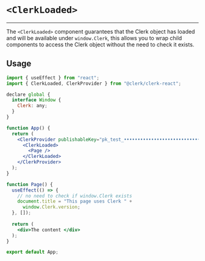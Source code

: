 
# `<ClerkLoaded>`
---
The `<ClerkLoaded>` component guarantees that the Clerk object has loaded and will be available under `window.Clerk`, this allows you to wrap child components to access the Clerk object without the need to check it exists.

## Usage

```jsx copy filename="app.tsx"
import { useEffect } from "react";
import { ClerkLoaded, ClerkProvider } from "@clerk/clerk-react";

declare global {
  interface Window {
    Clerk: any;
  }
}

function App() {
  return (
    <ClerkProvider publishableKey="pk_test_••••••••••••••••••••••••••••••••••">
      <ClerkLoaded>
        <Page />
      </ClerkLoaded>
    </ClerkProvider>
  );
}

function Page() {
  useEffect(() => {
    // no need to check if window.Clerk exists
    document.title = "This page uses Clerk " + 
      window.Clerk.version;
  }, []);
  
  return (
    <div>The content </div>
  );
}

export default App;
```